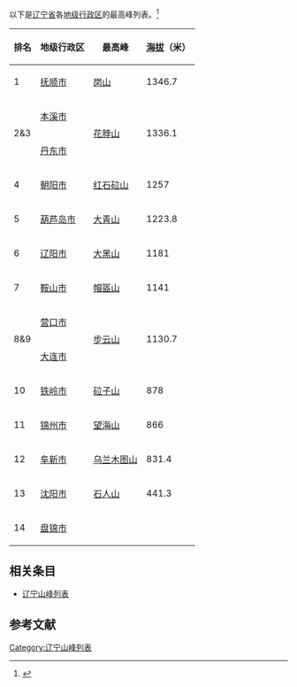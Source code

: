 {{Notability Unreferenced|time=2021-04-22T21:15:43+00:00}}
以下是[[辽宁省|辽宁省]]各[[地级行政区|地级行政区]]的最高峰列表。<ref>{{cite web | url = https://baijiahao.baidu.com/s?id=1613097353165958554 | title = 盘点辽宁各市最高的山 | author = 散寒苏}}</ref>
{| class="wikitable sortable"
|-
! 排名
! 地级行政区
! 最高峰
! [[海拔|海拔]]（米）
|-
| 1 || [[抚顺市|抚顺市]] || [[岗山|岗山]] || 1346.7
|-
| valign=center rowspan=2 | 2&3
| [[本溪市|本溪市]]
| valign=center rowspan=2 | [[花脖山|花脖山]]
| valign=center rowspan=2 | 1336.1
|-
| [[丹东市|丹东市]]
|-
| 4 || [[朝阳市|朝阳市]] || [[红石砬山|红石砬山]] || 1257
|-
| 5 || [[葫芦岛市|葫芦岛市]] || [[大青山|大青山]] || 1223.8
|-
| 6 || [[辽阳市|辽阳市]] || [[大黑山|大黑山]] || 1181
|-
| 7 || [[鞍山市|鞍山市]] || [[帽盔山|帽盔山]] || 1141
|-
| valign=center rowspan=2 | 8&9
| [[营口市|营口市]]
| valign=center rowspan=2 | [[步云山|步云山]]
| valign=center rowspan=2 | 1130.7
|-
| [[大连市|大连市]]
|-
| 10 || [[铁岭市|铁岭市]] || [[砬子山|砬子山]] || 878
|-
| 11 || [[锦州市|锦州市]] || [[望海山|望海山]] || 866
|-
| 12 || [[阜新市|阜新市]] || [[乌兰木图山|乌兰木图山]] || 831.4
|-
| 13 || [[沈阳市|沈阳市]] || [[石人山_(沈阳)|石人山]] || 441.3
|-
| 14 || [[盘锦市|盘锦市]] ||  || 
|}

== 相关条目 ==
* [[辽宁山峰列表|辽宁山峰列表]]

== 参考文献 ==
{{reflist}}

[[Category:辽宁山峰列表|Category:辽宁山峰列表]]